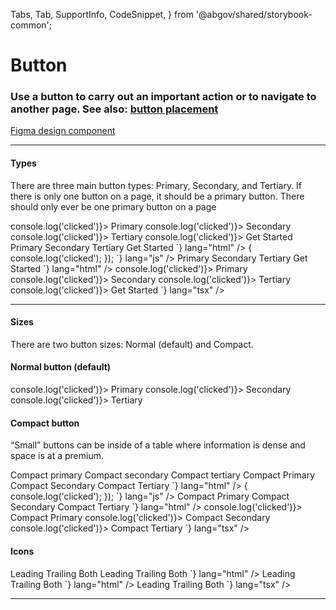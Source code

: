   Tabs,
  Tab,
  SupportInfo,
  CodeSnippet,
} from '@abgov/shared/storybook-common';

<Meta title="Components/Button" />


# Button

### Use a button to carry out an important action or to navigate to another page. See also: <a href="https://www.figma.com/file/UbIKwjbxuPUvoFNYvMBGpe/%E2%9D%96-Patterns-%7C-DDI-DS?node-id=1792%3A20682">button placement</a>


[Figma design component](https://www.figma.com/file/3pb2IK8s2QUqWieH79KdN7/%E2%9D%96-Components-%7C-DDI?node-id=420%3A6810)

---

#### Types

There are three main button types: Primary, Secondary, and Tertiary. If there is only one button on a page, it should be a primary button. There should only ever be one primary button on a page

<Story name="Types">
  <GoAButtonGroup alignment="start">
    <GoAButton type="primary" onClick={() => console.log('clicked')}>
      Primary
    </GoAButton>
    <GoAButton type="secondary" onClick={() => console.log('clicked')}>
      Secondary
    </GoAButton>
    <GoAButton type="tertiary" onClick={() => console.log('clicked')}>
      Tertiary
    </GoAButton>
    <GoAButton type="start" onClick={() => console.log('clicked')}>
      Get Started
    </GoAButton>
  </GoAButtonGroup>
</Story>

<Tabs>
  <Tab label="Web Component">
    <CodeSnippet
      code={`
        <goa-button type="primary">Primary</goa-button>
        <goa-button type="secondary">Secondary</goa-button>
        <goa-button type="tertiary">Tertiary</goa-button>
        <goa-button type="start">Get Started</goa-button>
      `}
      lang="html"
    />
    <CodeSnippet
      code={`
        document.querySelector('goa-button').addEventListener('click', () => {
          console.log('clicked');
        });
      `}
      lang="js"
    />
  </Tab>
  <Tab label="Angular">
    <CodeSnippet
      code={`
        <goa-button (_click)="onClick" type="primary">Primary</goa-button>
        <goa-button (_click)="onClick" type="secondary">Secondary</goa-button>
        <goa-button (_click)="onClick" type="tertiary">Tertiary</goa-button>
        <goa-button (_click)="onClick" type="start">Get Started</goa-button>
      `}
      lang="html"
    />
    <CodeSnippet
      code={`
        export class SomeOtherComponent {
          onClick() {
            console.log('clicked');
          }
        }
      `}
      lang="ts"
    />
  </Tab>
  <Tab label="React">
    <CodeSnippet
      code={`
        <GoAButton type="primary" onClick={() => console.log('clicked')}>
          Primary
        </GoAButton>
        <GoAButton type="secondary" onClick={() => console.log('clicked')}>
          Secondary
        </GoAButton>
        <GoAButton type="tertiary" onClick={() => console.log('clicked')}>
          Tertiary
        </GoAButton>
        <GoAButton type="start" onClick={() => console.log('clicked')}>
          Get Started 
        </GoAButton>
    `}
      lang="tsx"
    />
  </Tab>
</Tabs>

---

#### Sizes

There are two button sizes: Normal (default) and Compact.

#### Normal button (default)

<Story name="Normal size">
  <GoAButtonGroup alignment="start">
    <GoAButton type="primary" onClick={() => console.log('clicked')}>
      Primary
    </GoAButton>
    <GoAButton type="secondary" onClick={() => console.log('clicked')}>
      Secondary
    </GoAButton>
    <GoAButton type="tertiary" onClick={() => console.log('clicked')}>
      Tertiary
    </GoAButton>
  </GoAButtonGroup>
</Story>

#### Compact button

“Small” buttons can be inside of a table where information is dense and space is at a premium.

<Story name="Compact size">
  <GoAButtonGroup alignment="start" gap="small">
    <GoAButton type="primary" size="compact">
      Compact primary
    </GoAButton>
    <GoAButton type="secondary" size="compact">
      Compact secondary
    </GoAButton>
    <GoAButton type="tertiary" size="compact">
      Compact tertiary
    </GoAButton>
  </GoAButtonGroup>
</Story>

<Tabs>
  <Tab label="Web Component">
    <CodeSnippet
      code={`
        <goa-button size="compact" type="primary">Compact Primary</goa-button>
        <goa-button size="compact" type="secondary">Compact Secondary</goa-button>
        <goa-button size="compact" type="tertiary">Compact Tertiary</goa-button>
      `}
      lang="html"
    />
    <CodeSnippet
      code={`
        document.querySelector('goa-button').addEventListener('click', () => {
          console.log('clicked');
        });
      `}
      lang="js"
    />
  </Tab>
  <Tab label="Angular">
    <CodeSnippet
      code={`
        <goa-button size="compact" (_click)="onClick" type="primary">Compact Primary</goa-button>
        <goa-button size="compact" (_click)="onClick" type="secondary">Compact Secondary</goa-button>
        <goa-button size="compact" (_click)="onClick" type="tertiary">Compact Tertiary</goa-button>
      `}
      lang="html"
    />
    <CodeSnippet
      code={`
        export class SomeOtherComponent {
          onClick() {
            console.log('clicked');
          }
        }
      `}
      lang="ts"
    />
  </Tab>
  <Tab label="React">
    <CodeSnippet
      code={`
        <GoAButton size="compact" type="primary" onClick={() => console.log('clicked')}>
          Compact Primary
        </GoAButton>
        <GoAButton size="compact" type="secondary" onClick={() => console.log('clicked')}>
          Compact Secondary
        </GoAButton>
        <GoAButton size="compact" type="tertiary" onClick={() => console.log('clicked')}>
          Compact Tertiary
        </GoAButton>
    `}
      lang="tsx"
    />
  </Tab>
</Tabs>


#### Icons

<Story name="Icons">
  <GoAButtonGroup alignment="start">
    <GoAButton type="primary" leadingIcon="airplane" onClick={noop}>Leading</GoAButton>
    <GoAButton type="primary" trailingIcon="airplane" onClick={noop}>Trailing</GoAButton>
    <GoAButton type="primary" leadingIcon="archive" trailingIcon="airplane" onClick={noop}>Both</GoAButton>
  </GoAButtonGroup>
</Story>

<Tabs>
  <Tab label="Web Component">
    <CodeSnippet
      code={`
        <goa-button leadingicon="airplane" type="primary">Leading</goa-button>
        <goa-button trailingicon="airplane" type="secondary">Trailing</goa-button>
        <goa-button leadingicon="archive" trailingicon="airplane" type="tertiary">Both</goa-button>
      `}
      lang="html"
    />
  </Tab>
  <Tab label="Angular">
    <CodeSnippet
      code={`
        <goa-button leadingicon="airplane" (_click)="onClick" type="primary">Leading</goa-button>
        <goa-button leadingicon="airplane" (_click)="onClick" type="secondary">Trailing</goa-button>
        <goa-button leadingicon="archive" trailingicon="airplane" (_click)="onClick" type="tertiary">Both</goa-button>
      `}
      lang="html"
    />
  </Tab>
  <Tab label="React">
    <CodeSnippet
      code={`
        <GoAButton type="primary" leadingIcon="airplane" onClick={noop}>Leading</GoAButton>
        <GoAButton type="primary" trailingIcon="airplane" onClick={noop}>Trailing</GoAButton>
        <GoAButton type="primary" leadingIcon="archive" trailingIcon="airplane" onClick={noop}>Both</GoAButton>
    `}
      lang="tsx"
    />
  </Tab>
</Tabs>

---

<SupportInfo />
